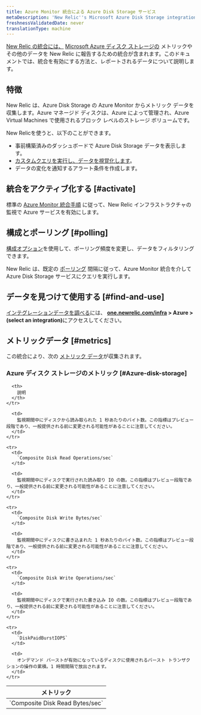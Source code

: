 ```yaml
---
title: Azure Monitor 統合による Azure Disk Storage サービス
metaDescription: 'New Relic''s Microsoft Azure Disk Storage integration: what data it reports and how to enable it.'
freshnessValidatedDate: never
translationType: machine
---
```


[New Relic の統合には、](/docs/infrastructure/integrations-getting-started/getting-started/introduction-infrastructure-integrations) [Microsoft Azure ディスク ストレージの](https://azure.microsoft.com/en-us/products/storage/disks/) メトリックやその他のデータを New Relic に報告するための統合が含まれます。このドキュメントでは、統合を有効にする方法と、レポートされるデータについて説明します。

## 特徴

New Relic は、Azure Disk Storage の Azure Monitor からメトリック データを収集します。Azure マネージド ディスクは、Azure によって管理され、Azure Virtual Machines で使用されるブロック レベルのストレージ ボリュームです。

New Relicを使うと、以下のことができます。

* 事前構築済みのダッシュボードで Azure Disk Storage データを表示します。
* [カスタムクエリを実行し、データを視覚化します](/docs/infrastructure/integrations-getting-started/getting-started/use-integration-data-new-relic-insights)。
* データの変化を通知するアラート条件を作成します。

## 統合をアクティブ化する [#activate]

標準の [Azure Monitor 統合手順](/docs/infrastructure/microsoft-azure-integrations/azure-integrations-list/azure-monitor) に従って、New Relic インフラストラクチャの監視で Azure サービスを有効にします。

## 構成とポーリング [#polling]

[構成オプション](/docs/infrastructure/microsoft-azure-integrations/azure-integrations-list/azure-monitor/#settings)を使用して、ポーリング頻度を変更し、データをフィルタリングできます。

New Relic は、既定の [ポーリング](/docs/infrastructure/microsoft-azure-integrations/azure-integrations-list/azure-monitor/#settings) 間隔に従って、Azure Monitor 統合を介して Azure Disk Storage サービスにクエリを実行します。

## データを見つけて使用する [#find-and-use]

[インテグレーションデータを調べる](/docs/infrastructure/integrations/find-use-infrastructure-integration-data)には、 <DNT>**[one.newrelic.com/infra](https://one.newrelic.com/infra) > Azure > (select an integration)**</DNT>にアクセスしてください。

## メトリックデータ [#metrics]

この統合により、次の [メトリック データ](/docs/infrastructure/integrations-getting-started/getting-started/understand-integration-data-data-types#metric)が収集されます。

### Azure ディスク ストレージのメトリック [#Azure-disk-storage]

<table>
  <thead>
    <tr>
      <th style={{ width: "300px" }}>
        メトリック
      </th>

      <th>
        説明
      </th>
    </tr>
  </thead>

  <tbody>
    <tr>
      <td>
        `Composite Disk Read Bytes/sec`
      </td>

      <td>
        監視期間中にディスクから読み取られた 1 秒あたりのバイト数。この指標はプレビュー段階であり、一般提供される前に変更される可能性があることに注意してください。
      </td>
    </tr>

    <tr>
      <td>
        `Composite Disk Read Operations/sec`
      </td>

      <td>
        監視期間中にディスクで実行された読み取り IO の数。この指標はプレビュー段階であり、一般提供される前に変更される可能性があることに注意してください。
      </td>
    </tr>

    <tr>
      <td>
        `Composite Disk Write Bytes/sec`
      </td>

      <td>
        監視期間中にディスクに書き込まれた 1 秒あたりのバイト数。この指標はプレビュー段階であり、一般提供される前に変更される可能性があることに注意してください。
      </td>
    </tr>

    <tr>
      <td>
        `Composite Disk Write Operations/sec`
      </td>

      <td>
        監視期間中にディスクで実行された書き込み IO の数。この指標はプレビュー段階であり、一般提供される前に変更される可能性があることに注意してください。
      </td>
    </tr>

    <tr>
      <td>
        `DiskPaidBurstIOPS`
      </td>

      <td>
        オンデマンド バーストが有効になっているディスクに使用されるバースト トランザクションの操作の累積。1 時間間隔で放出されます。
      </td>
    </tr>
  </tbody>
</table>
